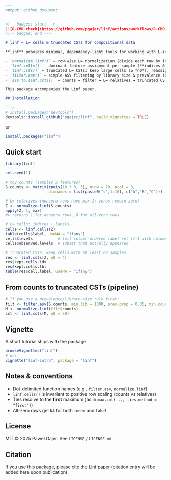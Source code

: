 ```markdown
---
output: github_document
---

<!-- badges: start -->
[![R-CMD-check](https://github.com/pgajer/linf/actions/workflows/R-CMD-check.yaml/badge.svg)](https://github.com/pgajer/linf/actions/workflows/R-CMD-check.yaml)
<!-- badges: end -->

# linf — L∞ cells & truncated CSTs for compositional data

**linf** provides minimal, dependency-light tools for working with L-infinity representations of compositional data:

- `normalize.linf()` — row-wise L∞ normalization (divide each row by its max; zero rows stay zero)
- `linf.cells()` — dominant-feature assignment per sample (**indices & labels**)
- `linf.csts()` — truncated L∞ CSTs: keep large cells (≥ *n0*), reassign others by restricted argmax
- `filter.asv()` — simple ASV filtering by library size & prevalence (optional helper)
- `asv.to.linf.csts()` — counts → filter → L∞ relatives → truncated CSTs (convenience pipeline)

This package accompanies the Linf paper.

## Installation

```r
# install.packages("devtools")
devtools::install_github("pgajer/linf", build_vignettes = TRUE)
```
or 
```r
install.packages("linf")
```

## Quick start

```r
library(linf)

set.seed(1)

# toy counts (samples x features)
S.counts <- matrix(rpois(10 * 3, 5), nrow = 10, ncol = 3,
                   dimnames = list(paste0("s",1:10), c("A","B","C")))

# L∞ relatives (nonzero rows have max 1; zeros remain zero)
Z <- normalize.linf(S.counts)
apply(Z, 1, max)
#> returns 1 for nonzero rows, 0 for all-zero rows

# L∞ cells: indices + labels
cells <- linf.cells(Z)
table(cells$label, useNA = "ifany")
cells$levels           # full column-ordered label set (1–1 with columns)
cells$observed.levels  # subset that actually appeared

# Truncated CSTs: keep cells with at least n0 samples
res <- linf.csts(Z, n0 = 4)
res$kept.cells.idx
res$kept.cells.lbl
table(res$cell.label, useNA = "ifany")
```

## From counts to truncated CSTs (pipeline)

```r
# If you use a prevalence/library-size rule first:
filt <- filter.asv(S.counts, min.lib = 1000, prev.prop = 0.05, min.count = 2)
M <- normalize.linf(filt$counts)
cst <- linf.csts(M, n0 = 50)
```

## Vignette

A short tutorial ships with the package:

```r
browseVignettes("linf")
# or:
vignette("linf-intro", package = "linf")
```

## Notes & conventions

* Dot-delimited function names (e.g., `filter.asv`, `normalize.linf`)
* `linf.cells()` is invariant to positive row scaling (counts vs relatives)
* Ties resolve to the **first** maximum (as in `max.col(..., ties.method = "first")`)
* All-zero rows get `NA` for both `index` and `label`

## License

MIT © 2025 Pawel Gajer. See `LICENSE` / `LICENSE.md`.

## Citation

If you use this package, please cite the Linf paper (citation entry will be added here upon publication).
